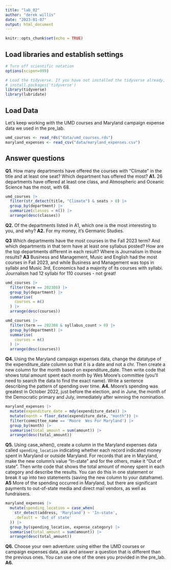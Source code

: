 ```yaml
---
title: "lab_02"
author: "derek willis"
date: "2023-01-07"
output: html_document
---
```


```r
knitr::opts_chunk$set(echo = TRUE)
```

## Load libraries and establish settings

```r
# Turn off scientific notation
options(scipen=999)

# Load the tidyverse. If you have not installed the tidyverse already, remove the # from the next line and run it first.  
# install.packages('tidyverse')
library(tidyverse)
library(lubridate)
```

## Load Data

Let's keep working with the UMD courses and Maryland campaign expense data we used in the pre_lab.

```r
umd_courses <- read_rds("data/umd_courses.rds")
maryland_expenses <- read_csv("data/maryland_expenses.csv")
```

## Answer questions

**Q1.** How many departments have offered the courses with "Climate" in the title and at least one seat? Which department has offered the most? **A1.** 26 departments have offered at least one class, and Atmospheric and Oceanic Science has the most, with 68.

```r

umd_courses |>
  filter(str_detect(title, "Climate") & seats > 0) |>
  group_by(department) |>
  summarize(classes = n()) |>
  arrange(desc(classes))
```

**Q2.** Of the departments listed in A1, which one is the most interesting to you, and why? 
**A2.** For my money, it's Germanic Studies.

**Q3** Which departments have the most courses in the Fall 2023 term? And which departments in that term have at least one syllabus posted? How are the top departments different in each result? Where is Journalism in those results? 
**A3** Business and Management, Music and English had the most courses in Fall 2023, and while Business and Management was tops in syllabi and Music 3rd, Economics had a majority of its courses with syllabi. Journalism had 12 syllabi for 110 courses - not great!

```r
umd_courses |>
  filter(term == 202308) |>
  group_by(department) |>
  summarise(
    courses = n()
  ) |>
  arrange(desc(courses))

umd_courses |>
  filter(term == 202308 & syllabus_count > 0) |>
  group_by(department) |>
  summarise(
    courses = n()
  ) |>
  arrange(desc(courses))

```

**Q4.** Using the Maryland campaign expenses data, change the datatype of the expenditure_date column so that it is a date and not a chr. Then create a new column for the month based on expenditure_date. Then write code that shows total amount spent each month by Wes Moore's committee (you'll need to search the data to find the exact name). Write a sentence describing the pattern of spending over time. 
**A4.** Moore's spending was greatest in October 2022, just before the election, and in June, the month of the Democratic primary and July, immediately after winning the nomination.

```r
maryland_expenses |>
  mutate(expenditure_date = mdy(expenditure_date)) |>
  mutate(month = floor_date(expenditure_date, "month")) |>
  filter(committee_name == 'Moore  Wes For Maryland') |>
  group_by(month) |>
  summarise(total_amount = sum(amount)) |>
  arrange(desc(total_amount))
```

**Q5.** Using case_when(), create a column in the Maryland expenses data called `spending_location` indicating whether each record indicated money spent in Maryland or outside Maryland. For records that are in Maryland, make the new column's value "In-state" and for the others, make it "Out of state". Then write code that shows the total amount of money spent in each category and describe the results. You can do this in one statement or break it up into two statements (saving the new column to your dataframe). 
**A5** More of the spending occurred in Maryland, but there are significant payments to out-of-state media and direct mail vendors, as well as fundraisers.

```r
maryland_expenses |>
  mutate(spending_location = case_when(
    str_detect(address, 'Maryland') ~ 'In-state',
    .default = 'Out of state'
  )) |>
  group_by(spending_location, expense_category) |>
  summarise(total_amount = sum(amount)) |> 
  arrange(desc(total_amount))
```

**Q6.** Choose your own adventure: using either the UMD courses or campaign expenses data, ask and answer a question that is different than the previous ones. You can use one of the ones you provided in the pre_lab. 
**A6.**

```r

```
